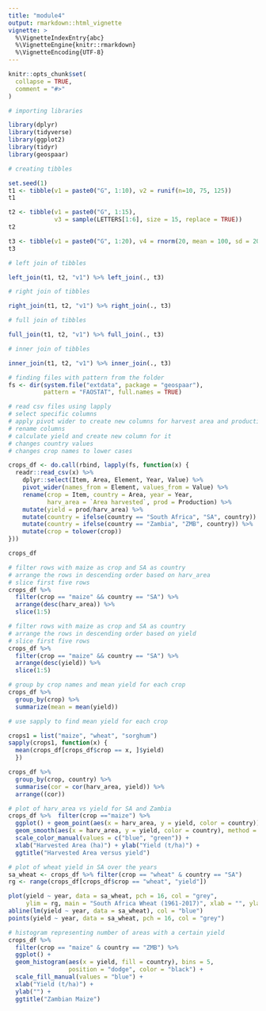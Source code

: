 ```yaml
---
title: "module4"
output: rmarkdown::html_vignette
vignette: >
  %\VignetteIndexEntry{abc}
  %\VignetteEngine{knitr::rmarkdown}
  %\VignetteEncoding{UTF-8}
---
```


```r
knitr::opts_chunk$set(
  collapse = TRUE,
  comment = "#>"
)
```


```r

# importing libraries

library(dplyr)
library(tidyverse)
library(ggplot2)
library(tidyr)
library(geospaar)

```

```r
# creating tibbles

set.seed(1)
t1 <- tibble(v1 = paste0("G", 1:10), v2 = runif(n=10, 75, 125))
t1

t2 <- tibble(v1 = paste0("G", 1:15), 
             v3 = sample(LETTERS[1:6], size = 15, replace = TRUE))
t2

t3 <- tibble(v1 = paste0("G", 1:20), v4 = rnorm(20, mean = 100, sd = 20))
t3

```




```r
# left join of tibbles

left_join(t1, t2, "v1") %>% left_join(., t3)

```

```r
# right join of tibbles

right_join(t1, t2, "v1") %>% right_join(., t3)
```

```r
# full join of tibbles

full_join(t1, t2, "v1") %>% full_join(., t3)
```

```r
# inner join of tibbles

inner_join(t1, t2, "v1") %>% inner_join(., t3)
```


```r
# finding files with pattern from the folder
fs <- dir(system.file("extdata", package = "geospaar"), 
          pattern = "FAOSTAT", full.names = TRUE)

```

```r
# read csv files using lapply
# select specific columns
# apply pivot wider to create new columns for harvest area and production
# rename columns 
# calculate yield and create new column for it
# changes country values
# changes crop names to lower cases

crops_df <- do.call(rbind, lapply(fs, function(x) {
  readr::read_csv(x) %>% 
    dplyr::select(Item, Area, Element, Year, Value) %>% 
    pivot_wider(names_from = Element, values_from = Value) %>% 
    rename(crop = Item, country = Area, year = Year, 
           harv_area = `Area harvested`, prod = Production) %>% 
    mutate(yield = prod/harv_area) %>% 
    mutate(country = ifelse(country == "South Africa", "SA", country)) %>% 
    mutate(country = ifelse(country == "Zambia", "ZMB", country)) %>% 
    mutate(crop = tolower(crop))
}))

crops_df
```


```r

# filter rows with maize as crop and SA as country
# arrange the rows in descending order based on harv_area 
# slice first five rows 
crops_df %>% 
  filter(crop == "maize" && country == "SA") %>% 
  arrange(desc(harv_area)) %>% 
  slice(1:5)

```


```r
# filter rows with maize as crop and SA as country
# arrange the rows in descending order based on yield 
# slice first five rows 
crops_df %>% 
  filter(crop == "maize" && country == "SA") %>% 
  arrange(desc(yield)) %>% 
  slice(1:5)
```

```r
# group by crop names and mean yield for each crop
crops_df %>% 
  group_by(crop) %>% 
  summarize(mean = mean(yield))
```

```r
# use sapply to find mean yield for each crop

crops1 = list("maize", "wheat", "sorghum")
sapply(crops1, function(x) {
  mean(crops_df[crops_df$crop == x, ]$yield)
  })
```

```r
crops_df %>% 
  group_by(crop, country) %>% 
  summarise(cor = cor(harv_area, yield)) %>% 
  arrange((cor))
```


```r
# plot of harv_area vs yield for SA and Zambia
crops_df %>%  filter(crop =="maize") %>% 
  ggplot() + geom_point(aes(x = harv_area, y = yield, color = country)) +
  geom_smooth(aes(x = harv_area, y = yield, color = country), method = "lm") +
  scale_color_manual(values = c("blue", "green")) +
  xlab("Harvested Area (ha)") + ylab("Yield (t/ha)") +
  ggtitle("Harvested Area versus yield")
```

```r
# plot of wheat yield in SA over the years
sa_wheat <- crops_df %>% filter(crop == "wheat" & country == "SA")
rg <- range(crops_df[crops_df$crop == "wheat", "yield"])

plot(yield ~ year, data = sa_wheat, pch = 16, col = "grey",
     ylim = rg, main = "South Africa Wheat (1961-2017)", xlab = "", ylab = "Yield (t/ha)")
abline(lm(yield ~ year, data = sa_wheat), col = "blue")
points(yield ~ year, data = sa_wheat, pch = 16, col = "grey")

```

```r
# histogram representing number of areas with a certain yield
crops_df %>% 
  filter(crop == "maize" & country == "ZMB") %>% 
  ggplot() +
  geom_histogram(aes(x = yield, fill = country), bins = 5,
                 position = "dodge", color = "black") +
  scale_fill_manual(values = "blue") +
  xlab("Yield (t/ha)") + 
  ylab("") +
  ggtitle("Zambian Maize")
  
```



